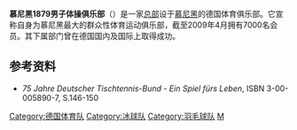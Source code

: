 '''慕尼黑1879男子体操俱乐部'''（{{lang-de|'''Männer-Turn-Verein München von 1879 e.V.'''}}）是一家[[总部|总部]]设于[[慕尼黑|慕尼黑]]的德国体育俱乐部。它宣称自身为慕尼黑最大的群众性体育运动俱乐部，截至2009年4月拥有7000名会员。其下属部门曾在德国国内及国际上取得成功。

==参考资料==
* {{de}}''75 Jahre Deutscher Tischtennis-Bund - Ein Spiel fürs Leben'', ISBN 3-00-005890-7, S.146-150

[[Category:德国体育队|Category:德国体育队]]
[[Category:冰球队|Category:冰球队]]
[[Category:羽毛球队|Category:羽毛球队]]
[[Category:德國足球俱樂部|M]]